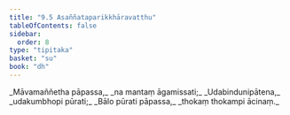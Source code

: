 ```yaml
---
title: "9.5 Asaññataparikkhāravatthu"
tableOfContents: false
sidebar:
  order: 8
type: "tipitaka"
basket: "su"
book: "dh"
---
```



<DynamicBreadcrumb />

<Division number="121" book="dh" bookNo="18" page="31">

<Paragraph number="130" type="verses" book="dh">
_Māvamaññetha pāpassa,_  
_na mantaṃ āgamissati;_  
_Udabindunipātena,_  
_udakumbhopi pūrati;_  
_Bālo pūrati pāpassa,_  
_thokaṃ thokampi ācinaṃ._
</Paragraph>
</Division>